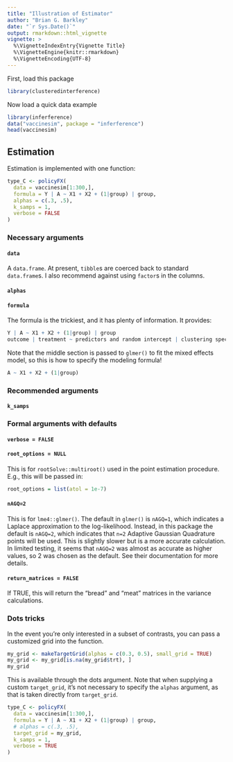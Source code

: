 ```yaml
---
title: "Illustration of Estimator"
author: "Brian G. Barkley"
date: "`r Sys.Date()`"
output: rmarkdown::html_vignette
vignette: >
  %\VignetteIndexEntry{Vignette Title}
  %\VignetteEngine{knitr::rmarkdown}
  %\VignetteEncoding{UTF-8}
---
```


First, load this package 

```r
library(clusteredinterference)
```

Now load a quick data example

```r
library(inferference)
data("vaccinesim", package = "inferference") 
head(vaccinesim)

```

## Estimation

Estimation is implemented with one function:



```r
type_C <- policyFX(
  data = vaccinesim[1:300,],
  formula = Y | A ~ X1 + X2 + (1|group) | group,
  alphas = c(.3, .5), 
  k_samps = 1,
  verbose = FALSE
)

```

### Necessary arguments

#### `data` 

A `data.frame`. At present, `tibble`s are coerced back to standard `data.frame`s. I also recommend against using `factor`s in the columns.

#### `alphas`

#### `formula`

The formula is the trickiest, and it has plenty of information. It provides:

```r
Y | A ~ X1 + X2 + (1|group) | group
outcome | treatment ~ predictors and random intercept | clustering specification
```

Note that the middle section is passed to `glmer()` to fit the mixed effects model, so this is how to specify the modeling formula!

```r
A ~ X1 + X2 + (1|group)
```
### Recommended arguments

#### `k_samps`

### Formal arguments with defaults

#### `verbose = FALSE`

#### `root_options = NULL`

This is for `rootSolve::multiroot()` used in the point estimation procedure. E.g., this will be passed in:

```r
root_options = list(atol = 1e-7) 
```

#### `nAGQ=2`

This is for `lme4::glmer()`. The default in `glmer()` is `nAGQ=1`, which indicates a Laplace approximation to the log-likelihood. Instead, in this package the default is `nAGQ=2`, which indicates that `n=2` Adaptive Gaussian Quadrature points will be used. This is slightly slower but is a more accurate calculation. In limited testing, it seems that `nAGQ=2` was almost as accurate as higher values, so 2 was chosen as the default. See their documentation for more details.

#### `return_matrices = FALSE`
  
If TRUE, this will return the "bread" and "meat" matrices in the variance calculations.




### Dots tricks

In the event you're only interested in a subset of contrasts, you can pass a customized grid into the function.

```r
my_grid <- makeTargetGrid(alphas = c(0.3, 0.5), small_grid = TRUE)
my_grid <- my_grid[is.na(my_grid$trt), ]
my_grid
```

This is available through the dots argument. Note that when supplying a custom `target_grid`, it's not necessary to specify the `alphas` argument, as that is taken directly from `target_grid`.

```r
type_C <- policyFX(
  data = vaccinesim[1:300,],
  formula = Y | A ~ X1 + X2 + (1|group) | group,
  # alphas = c(.3, .5), 
  target_grid = my_grid,
  k_samps = 1,
  verbose = TRUE
)

```


